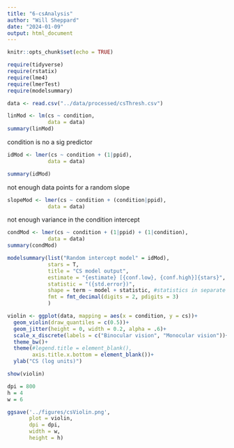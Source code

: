 ```yaml
---
title: "6-csAnalysis"
author: "Will Sheppard"
date: "2024-01-09"
output: html_document
---
```


```r
knitr::opts_chunk$set(echo = TRUE)
```

```r

require(tidyverse)
require(rstatix)
require(lme4)
require(lmerTest)
require(modelsummary)
```


```r

data <- read.csv("../data/processed/csThresh.csv")
```

```r

linMod <- lm(cs ~ condition,
             data = data)
summary(linMod)
```

condition is no a sig predictor
```r

idMod <- lmer(cs ~ condition + (1|ppid),
             data = data)

summary(idMod)

```
not enough data points for a random slope
```r

slopeMod <- lmer(cs ~ condition + (condition|ppid),
             data = data)
```
not enough variance in the condition intercept
```r

condMod <- lmer(cs ~ condition + (1|ppid) + (1|condition),
             data = data)
summary(condMod)
```


```r
modelsummary(list("Random intercept model" = idMod),
             stars = T,
             title = "CS model output",
             estimate = "{estimate} [{conf.low}, {conf.high}]{stars}",
             statistic = "({std.error})",
             shape = term ~ model + statistic, #statistics in separate columns
             fmt = fmt_decimal(digits = 2, pdigits = 3)
             )
```

```r

violin <- ggplot(data, mapping = aes(x = condition, y = cs))+
  geom_violin(draw_quantiles = c(0.5))+
  geom_jitter(height = 0, width = 0.2, alpha = .6)+
  scale_x_discrete(labels = c("Binocular vision", "Monocular vision"))+
  theme_bw()+
  theme(#legend.title = element_blank(),
        axis.title.x.bottom = element_blank())+
  ylab("CS (log units)")

show(violin)
```

```r

dpi = 800
h = 4
w = 6

ggsave('../figures/csViolin.png',
       plot = violin,
       dpi = dpi,
       width = w,
       height = h)

```

